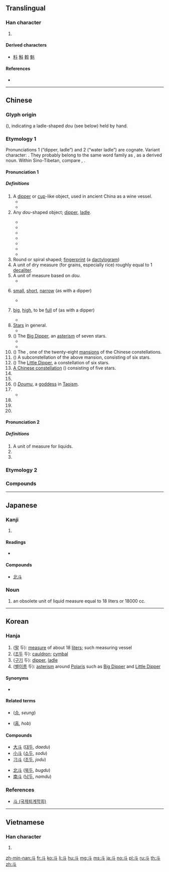 {{character info/new}}
{{also|鬥|头}}
==Translingual==
{{stroke order|type=animate}}
{{ja-forms|[[闘]]|[[斗]]|[[鬥]]/[[鬭]]}}
===Han character===
{{Han char|rn=68|rad=斗|as=00|sn=4|four=34000|canj=YJ}}
#{{mul-kangxi radical-def}}
====Derived characters====
* [[料]] [[斛]] [[斡]] [[魁]]

====References====
* {{Han ref|kx=0477.240|dkj=13489|dj=0835.270|hdz=32252.010|uh=6597|ud=26007|bh=A4E6|bd=42214}}

----

==Chinese==

===Glyph origin===
{{Han etyl}}
{{liushu|p}} (''{{w|Shuowen}}''), indicating a ladle-shaped ''dou'' (see below) held by hand.

===Etymology 1===
{{zh-forms|alt=𤣫,𠦁,𣁬}}
Pronunciations 1 (“dipper, ladle”) and 2 (“water ladle”) are cognate. Variant character: {{zh-l|枓|ladle}}. They probably belong to the same word family as {{och-l|注|to pour}}, as a derived noun. Within Sino-Tibetan, compare {{cog|bo|ཆུ||water}}, {{m|bo|འཆུ་བ||to scoop up, to ladle water}}.

====Pronunciation 1====
{{zh-pron
|m=dǒu
|c=dau2
|h=pfs=téu
|md=dāu
|mn=táu/tó͘
|mn_note=táu - vernacular, tó͘ - literary
|w=2teu
|mc=y
|oc=1,1
|cat=n,a,pn
}}

=====Definitions=====
{{zh-hanzi}}

# A [[dipper]] or [[cup]]-like object, used in ancient China as a wine vessel.
#* {{zh-x|斗量|to measure with ''dou''; numerous}}
#* {{zh-x|斗筲|''dou'' and ''xiao''; humble; insignificant}}
# Any ''dou''-shaped object; [[dipper]], [[ladle]].
#: {{zh-x|漏斗|funnel}}
#: {{zh-x|熨斗|flatiron}}
#* {{zh-x|煙斗|tobacco pipe}}
#* {{zh-x|風斗|wind scoop}}
#* {{zh-x|水斗|water ladle}}
#* {{zh-x|墨斗|carpenter's ink marker}}
#* {{zh-x|抽斗|drawer}}
#* {{zh-x|斗笠|wide-brimmed rain hat}}
#* {{zh-x|斗篷|cape, cloak}}
# Round or spiral shaped; [[fingerprint]] (a [[dactylogram]])
# A unit of dry measure (for grains, especially rice) roughly equal to 1 [[decaliter]].
# A unit of measure based on ''dou''.
#* {{zh-x|升斗|''sheng'' and ''dou''; a small amount}}
# {{lb|zh|figurative}} [[small]], [[short]], [[narrow]] (as with a dipper)
#* {{zh-x|斗室|small room}}
# {{lb|zh|figurative}} [[big]], [[high]], to be [[full]] of (as with a dipper)
#* {{zh-x|斗膽|venture; boldly}}
# [[star|Star]]s in general.
#* {{zh-x|星斗|stars}}
# ({{zh-l|*北斗}}) The [[Big Dipper]], an [[asterism]] of seven stars.
#* {{zh-x|星移斗轉|passage of time}}
#* {{zh-x|泰斗|the leading authority}}
# ({{zh-l|*斗宿}}) The {{w|Dipper (Chinese constellation)}}, one of the twenty-eight [[mansion]]s of the Chinese constellations.
# ({{zh-l|*南斗}}) A subconstellation of the above mansion, consisting of six stars.
# ({{zh-l|*小北斗}}) The [[Little Dipper]], a constellation of six stars.
# [[w:zh:斗 (星官)|A Chinese constellation]]  ({{zh-l|*星官}}) consisting of five stars.
# {{zh-abbrev|刁斗|[[cauldron]], [[cymbal]]}}
# {{zh-abbrev|科斗|tadpole}}
# ({{zh-l|*斗姆}}) [[w:zh:斗姆|''Doumu'']], a [[goddess]] in [[Taoism]].
# {{zh-alt-form|*枓|the system of [[wood]] [[bracket]]s on the top of a [[column]] supporting the [[crossbeam]]}}
#* {{zh-x|斗拱|corbel bracket}}
# {{zh-alt-form|陡|steep, cliffy}}
# {{zh-alt-form|陡|suddenly, in a sudden}}
# {{zh-alt-form|抖|to tremble, to shake off}}

====Pronunciation 2====
{{zh-pron
|m=zhǔ
|oc=2,n
|cat=n,a,pn
}}

=====Definitions=====
{{zh-hanzi}}

# A unit of measure for liquids.
# {{zh-alt-form|*枓|ladle or spoon used for [[scooping]] water}}
# {{zh-alt-form|主|master, God}}

===Etymology 2===
{{zh-see|鬥||to fight}}

===Compounds===
{{zh-der|一天星斗|久仰山斗|五斗折腰|五斗櫃|五斗米|五斗米道|五斗解酲|八斗之才|八斗子|八斗才|八斗陳思|公斗|冰斗|刁斗|北斗|北斗七星|北斗鎮|升斗|升斗之祿|升斗小民|南箕北斗|告天拜斗|大斗|大斗小秤|孔章望斗|家無斗儲|尺寸斗粟|尺布斗粟|尺板斗食|山斗|左光斗|巴斗|志沖斗牛|戽斗|才儲八斗|才當曹斗|才高八斗|打筋斗|折腰五斗|折腰升斗|抽斗|拜斗|掊斗折衡|掛斗|搬斗|摔筋斗|文章星斗|斗儲|斗六市|斗升|斗升之水|斗升之祿|斗南|斗南一人|斗城|斗大|斗子|斗室|斗室生輝|斗居|斗山|斗帳|斗店|斗府|斗拱|斗斛之祿|斗方|斗方名士|斗杓|斗杓東指|斗杓轉勢|斗柄|斗栱|斗極|斗概|斗渠|斗然|斗燈|斗牛|斗笠|斗筲|斗筲之人|斗筲之器|斗筲之徒|斗筲之才|斗筲之材|斗筲之輩|斗筲小器|斗筲役|斗筲穿窬|斗箕|斗篷|斗粟囊金|斗粟尺布|斗紋|斗絕|斗絕一隅|斗膽|斗蓬裝|斗藪|斗車|斗轉參橫|斗轉星移|斗酒|斗酒學士|斗酒百篇|斗酒隻雞|斗重山齊|斗量車載|斗門|斗頓|斗食|斗香|斗魁|斗齋|日進斗金|星斗|星移斗轉|栽觔斗|橡斗|步斗踏罡|步罡踏斗|氣克斗牛|氣吞牛斗|氣沖斗牛|氣沖牛斗|沒量斗|泰山北斗|泰斗|滴水漏斗|漏斗|漏斗器|漏斗管|火斗|無梁斗|煙斗|熅斗|熨斗|玉斗|珠斗爛班|畚斗|番張跟斗|科斗文|科斗書|秤平斗滿|移星換斗|積金至斗|穿跟斗|笆斗|筋斗|筋斗雲|筲斗|箕斗|紫微斗數|維斗|翻筋斗|翻跟斗|翻過筋斗|老斗|腮斗|膽大如斗|菸斗|菸斗絲|觔斗|觔斗雲|豐城貫斗|車斗|車載斗量|金印如斗|金斗|銅斗兒|銅斗家私|銅斗家計|錢過北斗|鐎斗|門斗|阿斗|雙柑斗酒|電熨斗|風斗|香斗|墨斗|墨斗魚}}

----

==Japanese==

===Kanji===
{{ja-kanji|grade=c|rs=斗00}}

# {{defn|lang=ja|sort=斗00}}

====Readings====
* {{ja-readings|goon=[[つ]] (tsu)|kanyoon=[[と]] (to)|kanon=[[とう]] (tō)|kun=[[とます]] (tomasu), [[ます]] (masu), [[ひしゃく]] (hishaku)}}

====Compounds====
{{top2}}
* [[北斗]]
{{bottom}}

===Noun===
{{ja-noun|と}}
# an obsolete unit of liquid measure equal to 18 liters or 18000 cc.

----

==Korean==

===Hanja===
{{ko-hanja|hangeul=두|eumhun=}}

# ([[말]] 두): [[measure]] of about 18 [[liter]]s; such measuring vessel
# ([[조두]] 두): [[cauldron]]; [[cymbal]]
# ([[구기]] 두): [[dipper]], [[ladle]]
# ([[별]][[이름]] 두): [[asterism]] around [[Polaris]] such as [[Big Dipper]] and [[Little Dipper]]

====Synonyms====
* {{sense|cauldron}} {{l|ko|刁}}

====Related terms====
* {{l|ko|升}} ([[승]], ''seung'')
* {{l|ko|合}} ([[홉]], ''hob'')

====Compounds====
{{top2}}
* [[大斗]] ([[대두]], ''daedu'')
* [[小斗]] ([[소두]], ''sodu'')
* [[刁斗]] ([[조두]], ''jodu'')
{{mid2}}
* [[北斗]] ([[북두]], ''bugdu'')
* [[南斗]] ([[남두]], ''namdu'')
{{bottom}}

===References===
* [http://www.toegye.ne.kr/dic/read_dic.asp?table=board&page=1&m_no=4471&str1=2&str2=%E5%88%81 斗 (국제퇴계학회)]

----

==Vietnamese==

===Han character===
{{vi-hantu|[[đẩu]], [[đấu]], [[điếu]], [[tẩn]]|rs=斗00}}

# {{defn|lang=vi|sort=斗00}}

[[Category:CJKV radicals| ]]

[[zh-min-nan:斗]]
[[fr:斗]]
[[ko:斗]]
[[li:斗]]
[[hu:斗]]
[[mg:斗]]
[[ms:斗]]
[[ja:斗]]
[[no:斗]]
[[pl:斗]]
[[ru:斗]]
[[th:斗]]
[[zh:斗]]